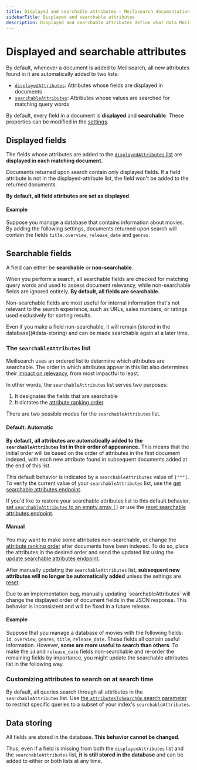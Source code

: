 ```yaml
---
title: Displayed and searchable attributes — Meilisearch documentation
sidebarTitle: Displayed and searchable attributes
description: Displayed and searchable attributes define what data Meilisearch returns after a successful query and which fields Meilisearch takes in account when searching. Knowing how to configure them can help improve your application's performance.
---
```


# Displayed and searchable attributes

By default, whenever a document is added to Meilisearch, all new attributes found in it are automatically added to two lists:

- [`displayedAttributes`](/learn/relevancy/displayed_searchable_attributes#displayed-fields): Attributes whose fields are displayed in documents
- [`searchableAttributes`](/learn/relevancy/displayed_searchable_attributes#the-searchableattributes-list): Attributes whose values are searched for matching query words

By default, every field in a document is **displayed** and **searchable**. These properties can be modified in the [settings](/reference/api/settings).

## Displayed fields

The fields whose attributes are added to the [`displayedAttributes` list](/reference/api/settings#displayed-attributes) are **displayed in each matching document**.

Documents returned upon search contain only displayed fields. If a field attribute is not in the displayed-attribute list, the field won't be added to the returned documents.

**By default, all field attributes are set as displayed**.

#### Example

Suppose you manage a database that contains information about movies. By adding the following settings, documents returned upon search will contain the fields `title`, `overview`, `release_date` and `genres`.

<CodeSamples id="field_properties_guide_displayed_1" />

## Searchable fields

A field can either be **searchable** or **non-searchable**.

When you perform a search, all searchable fields are checked for matching query words and used to assess document relevancy, while non-searchable fields are ignored entirely. **By default, all fields are searchable.**

Non-searchable fields are most useful for internal information that's not relevant to the search experience, such as URLs, sales numbers, or ratings used exclusively for sorting results.

<Capsule intent="tip">
Even if you make a field non-searchable, it will remain [stored in the database](#data-storing) and can be made searchable again at a later time.
</Capsule>

### The `searchableAttributes` list

Meilisearch uses an ordered list to determine which attributes are searchable. The order in which attributes appear in this list also determines their [impact on relevancy](/learn/relevancy/attribute_ranking_order), from most impactful to least.

In other words, the `searchableAttributes` list serves two purposes:

1. It designates the fields that are searchable
2. It dictates the [attribute ranking order](/learn/relevancy/attribute_ranking_order)

There are two possible modes for the `searchableAttributes` list.

#### Default: Automatic

**By default, all attributes are automatically added to the `searchableAttributes` list in their order of appearance.** This means that the initial order will be based on the order of attributes in the first document indexed, with each new attribute found in subsequent documents added at the end of this list.

This default behavior is indicated by a `searchableAttributes` value of `["*"]`. To verify the current value of your `searchableAttributes` list, use the [get searchable attributes endpoint](/reference/api/settings#get-searchable-attributes).

If you'd like to restore your searchable attributes list to this default behavior, [set `searchableAttributes` to an empty array `[]`](/reference/api/settings#update-searchable-attributes) or use the [reset searchable attributes endpoint](/reference/api/settings#reset-searchable-attributes).

#### Manual

You may want to make some attributes non-searchable, or change the [attribute ranking order](/learn/relevancy/attribute_ranking_order) after documents have been indexed. To do so, place the attributes in the desired order and send the updated list using the [update searchable attributes endpoint](/reference/api/settings#update-searchable-attributes).

After manually updating the `searchableAttributes` list, **subsequent new attributes will no longer be automatically added** unless the settings are [reset](/reference/api/settings#reset-searchable-attributes).

<Capsule intent="warning">
Due to an implementation bug, manually updating `searchableAttributes` will change the displayed order of document fields in the JSON response. This behavior is inconsistent and will be fixed in a future release.
</Capsule>

#### Example

Suppose that you manage a database of movies with the following fields: `id`, `overview`, `genres`, `title`, `release_date`. These fields all contain useful information. However, **some are more useful to search than others**. To make the `id` and `release_date` fields non-searchable and re-order the remaining fields by importance, you might update the searchable attributes list in the following way.

<CodeSamples id="field_properties_guide_searchable_1" />

### Customizing attributes to search on at search time

By default, all queries search through all attributes in the `searchableAttributes` list. Use [the `attributesToSearchOn` search parameter](/reference/api/search#customize-attributes-to-search-on-at-search-time) to restrict specific queries to a subset of your index's `searchableAttributes`.

## Data storing

All fields are stored in the database. **This behavior cannot be changed**.

Thus, even if a field is missing from both the `displayedAttributes` list and the `searchableAttributes` list, **it is still stored in the database** and can be added to either or both lists at any time.
